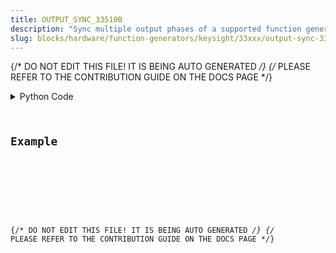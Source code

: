 ```yaml
---
title: OUTPUT_SYNC_33510B
description: "Sync multiple output phases of a supported function generator."
slug: blocks/hardware/function-generators/keysight/33xxx/output-sync-33510b
---
```


{/* DO NOT EDIT THIS FILE! IT IS BEING AUTO GENERATED */}
{/* PLEASE REFER TO THE CONTRIBUTION GUIDE ON THE DOCS PAGE */}


<PythonDocsDisplay docstring={docstring} />
<details>
<summary>Python Code</summary>



<Code code={pythonCode} lang="py" wrap theme="dracula" />

[Find this Flojoy Block on GitHub](https://github.com/flojoy-ai/blocks/blob/main/blocks/HARDWARE/FUNCTION_GENERATORS/KEYSIGHT/33XXX/OUTPUT_SYNC_33510B/OUTPUT_SYNC_33510B.py)

</details>

## Example


<GetHelpWidget />


<AppDisplay app={app} blockName="OUTPUT_SYNC_33510B" client:visible />


<Example />

{/* DO NOT EDIT THIS FILE! IT IS BEING AUTO GENERATED */}
{/* PLEASE REFER TO THE CONTRIBUTION GUIDE ON THE DOCS PAGE */}
